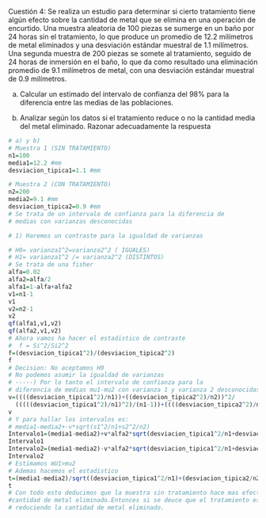 Cuestión 4: Se realiza un estudio para determinar si cierto
tratamiento tiene algún efecto sobre la cantidad de metal que
se elimina en una operación de encurtido. Una muestra aleatoria
de 100 piezas se sumerge en un baño por 24 horas sin el tratamiento, 
lo que produce un promedio de 12.2 milímetros de metal eliminados y una
desviación estándar muestral de 1.1 milímetros. Una segunda muestra de 
200 piezas se somete al tratamiento, seguido de 24 horas de inmersión en 
el baño, lo que da como resultado una eliminación promedio de 9.1 milímetros
de metal, con una desviación estándar muestral de 0.9 milímetros. 

a) Calcular un estimado del intervalo de confianza del 98% para la diferencia
entre las medias de las poblaciones.  

b) Analizar según los datos si el tratamiento reduce o no la cantidad media del
metal eliminado. Razonar adecuadamente la respuesta

```{r}
# a) y b)
# Muestra 1 (SIN TRATAMIENTO)
n1=100
media1=12.2 #mm
desviacion_tipica1=1.1 #mm

# Muestra 2 (CON TRATAMIENTO)
n2=200
media2=9.1 #mm
desviacion_tipica2=0.9 #mm
# Se trata de un intervalo de confianza para la diferencia de 
# medias con varianzas desconocidas

# 1) Haremos un contraste para la igualdad de varianzas

# H0= varianza1^2=varianza2^2 ( IGUALES)
# H1= varianza1^2 /= varianza2^2 (DISTINTOS)
# Se trata de una fisher
alfa=0.02
alfa2=alfa/2
alfa1=1-alfa+alfa2
v1=n1-1
v1
v2=n2-1
v2
qf(alfa1,v1,v2)
qf(alfa2,v1,v2)
# Ahora vamos ha hacer el estadistico de contraste
#  f = Si^2/Si2^2
f=(desviacion_tipica1^2)/(desviacion_tipica2^2)
f
# Decision: No aceptamos H0
# No podemos asumir la igualdad de varianzas
# -----) Por lo tanto el intervalo de confianza para la 
# diferencia de medias mu1-mu2 con varianza 1 y varianza 2 desconocidas y distintas
v=((((desviacion_tipica1^2)/n1))+((desviacion_tipica2^2)/n2))^2/
  (((((desviacion_tipica1^2)/n1)^2)/(n1-1))+((((desviacion_tipica2^2)/n2)^2)/(n2-1)))
v
# Y para hallar los intervalos es:
# media1-media2+-v*sqrt(s1^2/n1+s2^2/n2)
Intervalo1=(media1-media2)+v*alfa2*sqrt(desviacion_tipica1^2/n1+desviacion_tipica2^2/n2)
Intervalo1
Intervalo2=(media1-media2)-v*alfa2*sqrt(desviacion_tipica1^2/n1+desviacion_tipica2^2/n2)
Intervalo2
# Estimamos mU1>mu2  
# Ademas hacemos el estadistico
t=(media1-media2)/sqrt((desviacion_tipica1^2/n1)+(desviacion_tipica2/n2))
t
# Con todo esto deducimos que la muestra sin tratamiento hace mas efecto a la 
#cantidad de metal eliminado.Entonces si se deuce que el tratamiento esta 
# reduciendo la cantidad de metal eliminado.
```

